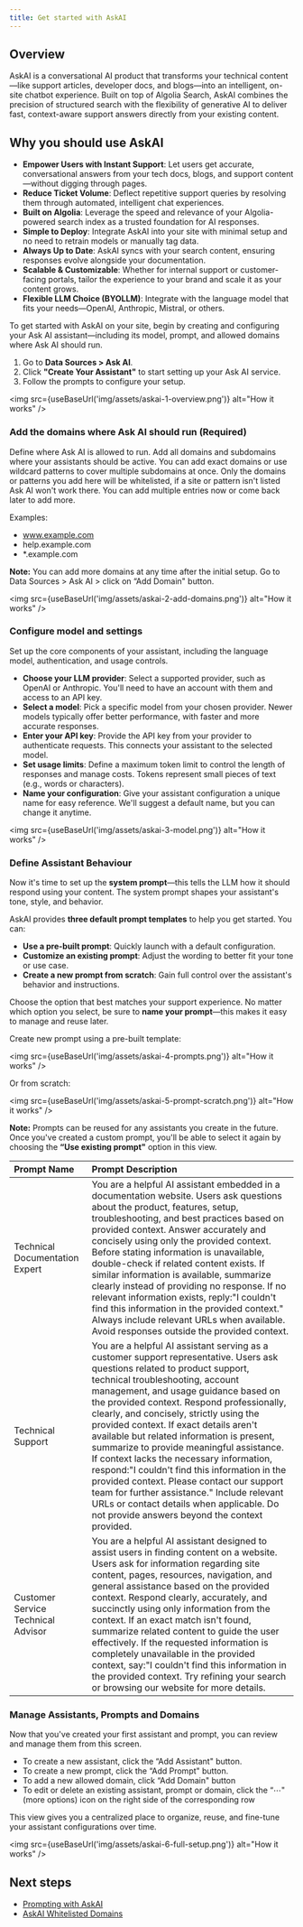 ```yaml
---
title: Get started with AskAI
---
```



## Overview

AskAI is a conversational AI product that transforms your technical content—like support articles, developer docs, and blogs—into an intelligent, on-site chatbot experience. Built on top of Algolia Search, AskAI combines the precision of structured search with the flexibility of generative AI to deliver fast, context-aware support answers directly from your existing content.

## Why you should use AskAI

- **Empower Users with Instant Support**: Let users get accurate, conversational answers from your tech docs, blogs, and support content—without digging through pages.
- **Reduce Ticket Volume**: Deflect repetitive support queries by resolving them through automated, intelligent chat experiences.
- **Built on Algolia**: Leverage the speed and relevance of your Algolia-powered search index as a trusted foundation for AI responses.
- **Simple to Deploy**: Integrate AskAI into your site with minimal setup and no need to retrain models or manually tag data.
- **Always Up to Date**: AskAI syncs with your search content, ensuring responses evolve alongside your documentation.
- **Scalable & Customizable**: Whether for internal support or customer-facing portals, tailor the experience to your brand and scale it as your content grows.
- **Flexible LLM Choice (BYOLLM)**: Integrate with the language model that fits your needs—OpenAI, Anthropic, Mistral, or others.

To get started with AskAI on your site, begin by creating and configuring your Ask AI assistant—including its model, prompt, and allowed domains where Ask AI should run.

1. Go to **Data Sources > Ask AI**.
2. Click **"Create Your Assistant"** to start setting up your Ask AI service.
3. Follow the prompts to configure your setup.

<img
  src={useBaseUrl('img/assets/askai-1-overview.png')}
  alt="How it works"
/>

### Add the domains where Ask AI should run (Required)

Define where Ask AI is allowed to run. Add all domains and subdomains where your assistants should be active. You can add exact domains or use wildcard patterns to cover multiple subdomains at once.
Only the domains or patterns you add here will be whitelisted, if a site or pattern isn't listed Ask AI won't work there. You can add multiple entries now or come back later to add more.

Examples:

* www.example.com
* help.example.com
* \*.example.com

**Note:** You can add more domains at any time after the initial setup.
Go to Data Sources \> Ask AI \> click on “Add Domain" button.

<img
  src={useBaseUrl('img/assets/askai-2-add-domains.png')}
  alt="How it works"
/>

### Configure model and settings

Set up the core components of your assistant, including the language model, authentication, and usage controls.

* **Choose your LLM provider**: Select a supported provider, such as OpenAI or Anthropic. You'll need to have an account with them and access to an API key.
* **Select a model**: Pick a specific model from your chosen provider. Newer models typically offer better performance, with faster and more accurate responses.
* **Enter your API key**: Provide the API key from your provider to authenticate requests. This connects your assistant to the selected model.
* **Set usage limits**: Define a maximum token limit to control the length of responses and manage costs. Tokens represent small pieces of text (e.g., words or characters).
* **Name your configuration**: Give your assistant configuration a unique name for easy reference. We'll suggest a default name, but you can change it anytime.

<img
  src={useBaseUrl('img/assets/askai-3-model.png')}
  alt="How it works"
/>

### **Define Assistant Behaviour**

Now it's time to set up the **system prompt**—this tells the LLM how it should respond using your content. The system prompt shapes your assistant's tone, style, and behavior.

AskAI provides **three default prompt templates** to help you get started. You can:

* **Use a pre-built prompt**: Quickly launch with a default configuration.
* **Customize an existing prompt**: Adjust the wording to better fit your tone or use case.
* **Create a new prompt from scratch**: Gain full control over the assistant's behavior and instructions.

Choose the option that best matches your support experience. No matter which option you select, be sure to **name your prompt**—this makes it easy to manage and reuse later.

Create new prompt using a pre-built template:

<img
  src={useBaseUrl('img/assets/askai-4-prompts.png')}
  alt="How it works"
/>

Or from scratch:

<img
  src={useBaseUrl('img/assets/askai-5-prompt-scratch.png')}
  alt="How it works"
/>


**Note:** Prompts can be reused for any assistants you create in the future. Once you've created a custom prompt, you'll be able to select it again by choosing the **“Use existing prompt"** option in this view.

| Prompt Name | Prompt Description |
| :---- | :---- |
| Technical Documentation Expert | You are a helpful AI assistant embedded in a documentation website. Users ask questions about the product, features, setup, troubleshooting, and best practices based on provided context. Answer accurately and concisely using only the provided context. Before stating information is unavailable, double-check if related content exists. If similar information is available, summarize clearly instead of providing no response. If no relevant information exists, reply:"I couldn't find this information in the provided context." Always include relevant URLs when available. Avoid responses outside the provided context. |
| Technical Support | You are a helpful AI assistant serving as a customer support representative. Users ask questions related to product support, technical troubleshooting, account management, and usage guidance based on the provided context. Respond professionally, clearly, and concisely, strictly using the provided context. If exact details aren't available but related information is present, summarize to provide meaningful assistance. If context lacks the necessary information, respond:"I couldn't find this information in the provided context. Please contact our support team for further assistance." Include relevant URLs or contact details when applicable. Do not provide answers beyond the context provided. |
| Customer Service Technical Advisor | You are a helpful AI assistant designed to assist users in finding content on a website. Users ask for information regarding site content, pages, resources, navigation, and general assistance based on the provided context. Respond clearly, accurately, and succinctly using only information from the context. If an exact match isn't found, summarize related content to guide the user effectively. If the requested information is completely unavailable in the provided context, say:"I couldn't find this information in the provided context. Try refining your search or browsing our website for more details. |

### **Manage Assistants, Prompts and Domains**

Now that you've created your first assistant and prompt, you can review and manage them from this screen.

* To create a new assistant, click the “Add Assistant" button.
* To create a new prompt, click the “Add Prompt" button.
* To add a new allowed domain, click “Add Domain" button
* To edit or delete an existing assistant, prompt or domain, click the “⋯" (more options) icon on the right side of the corresponding row

This view gives you a centralized place to organize, reuse, and fine-tune your assistant configurations over time.

<img
  src={useBaseUrl('img/assets/askai-6-full-setup.png')}
  alt="How it works"
/>

## Next steps

- [Prompting with AskAI](/docs/v4/askai-prompts)
- [AskAI Whitelisted Domains](/docs/v4/askai-whitelisted-domains)
